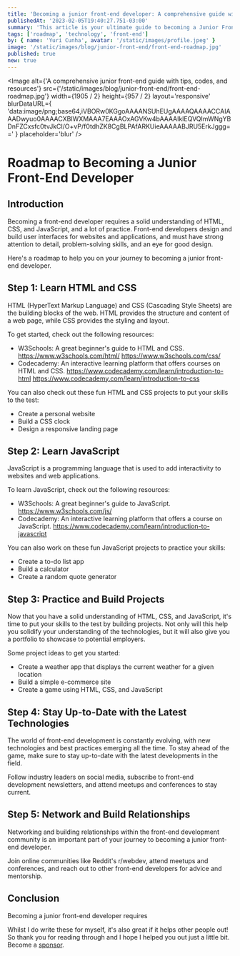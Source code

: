 ```yaml
---
title: 'Becoming a junior front-end developer: A comprehensive guide with tips, codes, and resources'
publishedAt: '2023-02-05T19:40:27.751-03:00'
summary: 'This article is your ultimate guide to becoming a Junior Front-End Developer. With tips, resources, and step-by-step guidance, this comprehensive guide will help you achieve your career goals and become a skilled Front-End Developer.'
tags: ['roadmap', 'technology', 'front-end']
by: { name: 'Yuri Cunha', avatar: '/static/images/profile.jpeg' }
image: '/static/images/blog/junior-front-end/front-end-roadmap.jpg'
published: true
new: true
---
```


<Image
  alt={'A comprehensive junior front-end guide with tips, codes, and resources'}
  src={'/static/images/blog/junior-front-end/front-end-roadmap.jpg'}
  width={1905 / 2}
  height={957 / 2}
  layout='responsive'
  blurDataURL={
    'data:image/png;base64,iVBORw0KGgoAAAANSUhEUgAAAAQAAAACCAIAAADwyuo0AAAACXBIWXMAAA7EAAAOxAGVKw4bAAAAIklEQVQImWNgYBDnFZCxsfc0tvJkCI/O+vP/f0tdhZK8CgBLPAfARKUieAAAAABJRU5ErkJggg=='
  }
  placeholder='blur'
/>

# Roadmap to Becoming a Junior Front-End Developer

## Introduction
Becoming a front-end developer requires a solid understanding of HTML, CSS, and JavaScript, and a lot of practice. Front-end developers design and build user interfaces for websites and applications, and must have strong attention to detail, problem-solving skills, and an eye for good design. 

Here's a roadmap to help you on your journey to becoming a junior front-end developer. 

## Step 1: Learn HTML and CSS
HTML (HyperText Markup Language) and CSS (Cascading Style Sheets) are the building blocks of the web. HTML provides the structure and content of a web page, while CSS provides the styling and layout.

To get started, check out the following resources:
- W3Schools: A great beginner's guide to HTML and CSS. 
  https://www.w3schools.com/html/
  https://www.w3schools.com/css/
- Codecademy: An interactive learning platform that offers courses on HTML and CSS.
  https://www.codecademy.com/learn/introduction-to-html
  https://www.codecademy.com/learn/introduction-to-css
  
You can also check out these fun HTML and CSS projects to put your skills to the test:
- Create a personal website
- Build a CSS clock 
- Design a responsive landing page

## Step 2: Learn JavaScript
JavaScript is a programming language that is used to add interactivity to websites and web applications.

To learn JavaScript, check out the following resources:
- W3Schools: A great beginner's guide to JavaScript. 
  https://www.w3schools.com/js/
- Codecademy: An interactive learning platform that offers a course on JavaScript.
  https://www.codecademy.com/learn/introduction-to-javascript
  
You can also work on these fun JavaScript projects to practice your skills:
- Create a to-do list app
- Build a calculator
- Create a random quote generator

## Step 3: Practice and Build Projects 
Now that you have a solid understanding of HTML, CSS, and JavaScript, it's time to put your skills to the test by building projects. Not only will this help you solidify your understanding of the technologies, but it will also give you a portfolio to showcase to potential employers.

Some project ideas to get you started:
- Create a weather app that displays the current weather for a given location
- Build a simple e-commerce site
- Create a game using HTML, CSS, and JavaScript

## Step 4: Stay Up-to-Date with the Latest Technologies 
The world of front-end development is constantly evolving, with new technologies and best practices emerging all the time. To stay ahead of the game, make sure to stay up-to-date with the latest developments in the field. 

Follow industry leaders on social media, subscribe to front-end development newsletters, and attend meetups and conferences to stay current.

## Step 5: Network and Build Relationships 
Networking and building relationships within the front-end development community is an important part of your journey to becoming a junior front-end developer. 

Join online communities like Reddit's r/webdev, attend meetups and conferences, and reach out to other front-end developers for advice and mentorship. 

## Conclusion 
Becoming a junior front-end developer requires


<Aside type={'positive'} title={'Thank you very much for reading!'}>
  Whilst I do write these for myself, it's also great if it helps other people out! So thank you for
  reading through and I hope I helped you out just a little bit. Become a 
  <a href='https://github.com/sponsors/isyuricunha'> sponsor</a>.
</Aside>